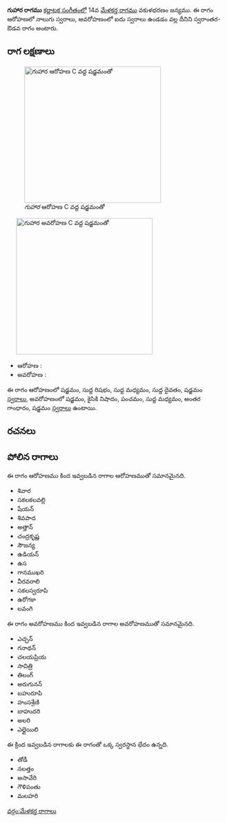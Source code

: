 {{Infobox ragam
	| name          	= గుహార
	| synonym	    	= 
	| mela          	= 
	| chakra        	= 
	| janaka        	= 
	| type          	= స్వరాంతర-ఔడవ
	| arohanam      	= {{svaraC|S|R1|M1|D1|S'}} 
	| avarohanam    	= {{svaraC|S'|N2|P|M1|G3|S}}
	| jeeva         	=
	| chhaya        	=
	| nyasa         	=
	| vishesha      	= 
	| equivalent  		= 
}}
{{కర్ణాటక సంగీత రాగాలు}}
'''గుహార రాగము''' [[కర్ణాటక సంగీతం]]లో 14వ [[మేళకర్త రాగము]] వకుళభరణం జన్యము.  ఈ రాగం ఆరోహణలో నాలుగు స్వరాలు, అవరోహణంలో ఐదు స్వరాలు ఉండడం వల్ల దీనిని స్వరాంతర-ఔడవ రాగం అంటారు.


==రాగ లక్షణాలు==
[[Image:guhaara_ar_kb2wiki.png|thumb|right|316px|''గుహార'' ఆరోహణ C వద్ద షడ్జమంతో]]
	[[Image:guhaara_av_kb2wiki.png|thumb|right|316px|''గుహార'' అవరోహణ C వద్ద షడ్జమంతో]]

* ఆరోహణ : {{svaraC|S|R1|M1|D1|S'}} 
* అవరోహణ : {{svaraC|S'|N2|P|M1|G3|S}}

ఈ రాగం ఆరోహణంలో షడ్జమం, సుద్ద  రిషభం, సుద్ద మధ్యమం, సుద్ద దైవతం, షడ్జమం [[స్వరాలు]], అవరోహణంలో షడ్జమం, కైసికి నిషాదం, పంచమం, సుద్ద మధ్యమం, అంతర గాంధారం, షడ్జమం [[స్వరాలు]] ఉంటాయి.

==రచనలు==



==పోలిన రాగాలు==
ఈ రాగం ఆరోహణము కింద ఇవ్వబడిన రాగాల ఆరోహణముతో సమానమైనది.
*  శివార
* సకలకలవల్లి
* షేయన్
* శివపాద
* అత్తాన్
* చంద్రకృష్ణ
* సౌజన్య
* ఉడియన్
* ఉస
* గానముఖరి
* వీరవరాలి
* సకలస్వరూపి
* ఉరోగకా
* లవంగి

ఈ రాగం అవరోహణము కింద ఇవ్వబడిన రాగాల అవరోహణముతో సమానమైనది.
* ఎచ్చన్
* గనాథన్
* చలయప్రియ
* సావిత్రి
* తిలంగ్
* అరుగునన్
* బహురూపి
* హంసశ్రేణి
* బాహుదరి
* అలరి
*  ఎల్లైయిలి

ఈ క్రింద ఇవ్వబడిన రాగాలకు ఈ రాగంతో ఒక్క స్వరస్థాన భేదం ఉన్నది.
* తోడీ
* నలత్తం
*  అసావేరి
* గౌళిపంతు
* మలహరి



[[వర్గం:మేళకర్త రాగాలు]]